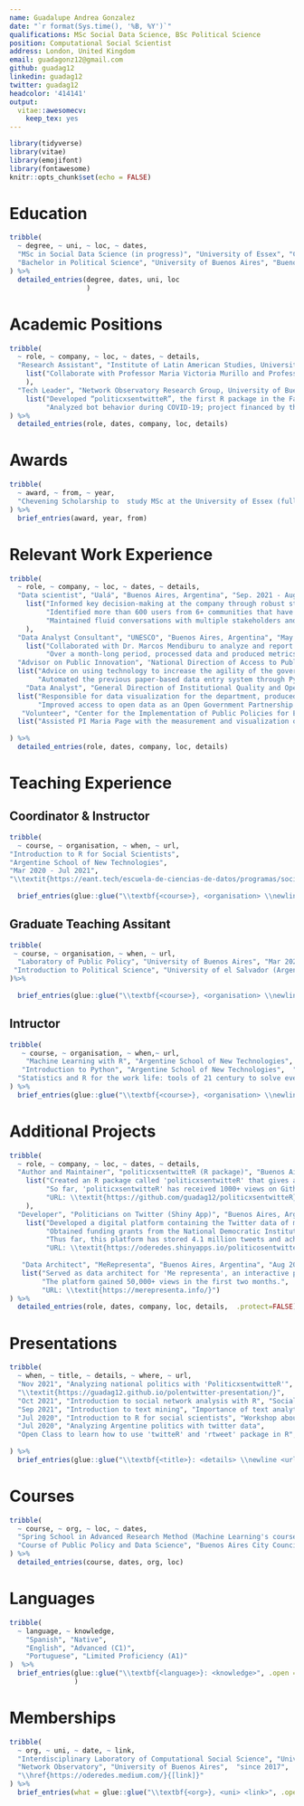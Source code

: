 ```yaml
---
name: Guadalupe Andrea Gonzalez
date: "`r format(Sys.time(), '%B, %Y')`"
qualifications: MSc Social Data Science, BSc Political Science
position: Computational Social Scientist
address: London, United Kingdom
email: guadagonz12@gmail.com
github: guadag12
linkedin: guadag12
twitter: guadag12
headcolor: '414141'
output:
  vitae::awesomecv:
    keep_tex: yes
---
```


```r
library(tidyverse)
library(vitae)
library(emojifont)
library(fontawesome)
knitr::opts_chunk$set(echo = FALSE)
```

# Education

```r
tribble(
  ~ degree, ~ uni, ~ loc, ~ dates,
  "MSc in Social Data Science (in progress)", "University of Essex", "Colchester, United Kingdom", "Oct. 2022 - Present",
  "Bachelor in Political Science", "University of Buenos Aires", "Buenos Aires, Argentina", "Mar 2013 - Nov. 2018", 
) %>% 
  detailed_entries(degree, dates, uni, loc
                   )
```

# Academic Positions

```r

tribble(
  ~ role, ~ company, ~ loc, ~ dates, ~ details,
  "Research Assistant", "Institute of Latin American Studies, University of Columbia", "", "Aug 2021 - Aug 2021", 
    list("Collaborate with Professor Maria Victoria Murillo and Professor Gabriel Kessler to manage the design and construction of methodology for applied text mining analysis of scientific networks in R. The investigation is based on 645 papers created by CONICET’s researchers and analyzed sub-communities and how political scientists and sociologists connect with each other. "
    ),
  "Tech Leader", "Network Observatory Research Group, University of Buenos Aires", "Buenos Aires, Argentina", "Mar 2018 - Mar 2022", 
    list("Developed “politicxsentwitteR”, the first R package in the Faculty of Social Science at University of Buenos Aires.", 
         "Analyzed bot behavior during COVID-19; project financed by the European Union (UE), 100 Por Cierto and Argentine Journalism Forum (FOPEA).")
) %>% 
  detailed_entries(role, dates, company, loc, details)

```

# Awards

```r
tribble(
  ~ award, ~ from, ~ year,
  "Chevening Scholarship to  study MSc at the University of Essex (full scholarship)", "British Embassy", "2022/2023"
) %>%
  brief_entries(award, year, from)
```


# Relevant Work Experience

```r
tribble(
  ~ role, ~ company, ~ loc, ~ dates, ~ details,
  "Data scientist", "Ualá", "Buenos Aires, Argentina", "Sep. 2021 - Aug 2022", 
    list("Informed key decision-making at the company through robust statistical analysis and models using programming language as well as cloud services, like Amazon Web Services. ",
         "Identified more than 600 users from 6+ communities that have a high probability to commit fraud and designed a plan of action based on cut transactionality of the authorities of every community.",
         "Maintained fluid conversations with multiple stakeholders and produced reports on digital advocacy for the CEO on the impact of the company’s social media to assist negotiation with different investors and politicians."
    ),
  "Data Analyst Consultant", "UNESCO", "Buenos Aires, Argentina", "May 2020 - Jun 2020", 
    list("Collaborated with Dr. Marcos Mendiburu to analyze and report the results of the annual worldwide survey for SDG Indicator 16.10.2. (“Number of countries that adopt and implement constitutional, statutory and/or policy guarantees for public access to information”).", 
         "Over a month-long period, processed data and produced metrics and a report on compliance and public information in 65+ countries across 5 continents. "),
  "Advisor on Public Innovation", "National Direction of Access to Public Information, National Executive Power", "Buenos Aires, Argentina", "Apr 2020 - Aug 2020", 
  list("Advice on using technology to increase the agility of the government’s decision-making process; as member of the National Table for Open Government, worked with the Open Data department to build a more transparent space; and generated two new databases to increase the amount of data available.",
       "Automated the previous paper-based data entry system through Python."),
    "Data Analyst", "General Direction of Institutional Quality and Open Government, Buenos Aires City Council", "Buenos Aires, Argentina", "Mar 2019 - Dec 2020", 
  list("Responsible for data visualization for the department, produced and compiled 50+ visualizations related to climate change, transport and gender equality.",
       "Improved access to open data as an Open Government Partnership member and contributed to the creation and implementation of the open data standards established by the Open Knowledge Foundation."),
   "Volunteer", "Center for the Implementation of Public Policies for Equity and Growth (CIPPEC)", "Buenos Aires, Argentina", "Jun 2017 - Dec 2017", 
  list("Assisted PI Maria Page with the measurement and visualization of vote transfers in the 2017 Argentina national election and helped build the database needed for a survey conducted by CIPPEC with Prof. Ernesto Calvo and PI Mara Page."),
 
) %>% 
  detailed_entries(role, dates, company, loc, details)
```


# Teaching Experience


## Coordinator & Instructor

```r
tribble(
  ~ course, ~ organisation, ~ when, ~ url,
"Introduction to R for Social Scientists", 
"Argentine School of New Technologies",  
"Mar 2020 - Jul 2021",
"\\textit{https://eant.tech/escuela-de-ciencias-de-datos/programas/social-data-analytics}") %>% 
  
  brief_entries(glue::glue("\\textbf{<course>}, <organisation> \\newline <url>", .open = "<", .close = ">"), paste0(when), .protect = FALSE)
```


## Graduate Teaching Assitant

```r
tribble(
 ~ course, ~ organisation, ~ when, ~ url,
  "Laboratory of Public Policy", "University of Buenos Aires", "Mar 2020 - Jul 2021", "\\textit{http://labpoliticasuba.com/}",
 "Introduction to Political Science", "University of el Salvador (Argentina)", "Mar 2020 - Jul 2021", ""
)%>% 
  
  brief_entries(glue::glue("\\textbf{<course>}, <organisation> \\newline <url>", .open = "<", .close = ">"), when, .protect = FALSE)

```


## Intructor

```r
tribble(
   ~ course, ~ organisation, ~ when,~ url,
    "Machine Learning with R", "Argentine School of New Technologies",  "Jun 2020 - Aug 2021", "\\textit{ https://eant.tech/escuela-de-ciencias-de-datos/cursos/machine-learning-con-R}",
   "Introduction to Python", "Argentine School of New Technologies",  "Jun 2020 - Aug 2021", "\\textit{ https://eant.tech/escuela-de-ciencias-de-datos/cursos/introduccion-a-la-programacion-con-python}",
  "Statistics and R for the work life: tools of 21 century to solve everyday problems", "Santa Fé Capacita", "Apr 2021", ""
) %>% 
  brief_entries(glue::glue("\\textbf{<course>}, <organisation> \\newline <url>", .open = "<", .close = ">"), when, .protect = FALSE)
```

# Additional Projects

```r

tribble(
  ~ role, ~ company, ~ loc, ~ dates, ~ details,
  "Author and Maintainer", "politicxsentwitteR (R package)", "Buenos Aires, Argentina", "Jun 2021 - Present", 
    list("Created an R package called 'politicxsentwitteR' that gives access without credentials to the Twitter data of public servants in order to generate greater transparency on political discourse discuss on social media.",
         "So far, 'politicxsentwitteR' has received 1000+ views on Github.",
         "URL: \\textit{https://github.com/guadag12/politicxsentwitteR}"
    ),
  "Developer", "Politicians on Twitter (Shiny App)", "Buenos Aires, Argentina", "Jun 2021 - Present", 
    list("Developed a digital platform containing the Twitter data of more than 700 accounts of politicians and public figures, that is having a direct impact on combating misinformation and improving the communication strategy of consultants and political communication teams in Argentina.", 
         "Obtained funding grants from the National Democratic Institute and Democracia en Red.",
         "Thus far, this platform has stored 4.1 million tweets and achieved 30,000+ views in just 3 months.",
         "URL: \\textit{https://oderedes.shinyapps.io/politicosentwitter/}"),
  
   "Data Architect", "MeRepresenta", "Buenos Aires, Argentina", "Aug 2021 - Nov 2021", 
   list("Served as data architect for 'Me representa', an interactive platform where citizens can find comprehensive information on candidates, parties and political party platforms.",
        "The platform gained 50,000+ views in the first two months.", 
        "URL: \\textit{https://merepresenta.info/}")
) %>% 
  detailed_entries(role, dates, company, loc, details,  .protect=FALSE) 

```

\newpage


# Presentations

```r
tribble(
  ~ when, ~ title, ~ details, ~ where, ~ url,
  "Nov 2021", "Analyzing national politics with 'PoliticxsentwitteR'", "Presentation of the package and shiny app of 'PoliticxsentwitteR'", "XV National Congress of Political Science, National University of Rosario",
  "\\textit{https://guadag12.github.io/polentwitter-presentation/}",
  "Oct 2021", "Introduction to social network analysis with R", "Social Network Analysis in R using 'politicxsentwitteR'", "Rladies Buenos Aires", "\\textit{https://guadag12.github.io/socialnetwork-rladies-talk/}",
  "Sep 2021", "Introduction to text mining", "Importance of text analytics in social science", "University of Buenos Aires", "\\textit{https://guadag12.github.io/talk-textmining-uba/}",
  "Jul 2020", "Introduction to R for social scientists", "Workshop about basic coding in R and statistics", "Argentine School of New Technologies", "\\textit{https://eant.tech/escuela-de-ciencias-de-datos/cursos/taller-data-analytics-para-ciencias-sociales}",
  "Jul 2020", "Analyzing Argentine politics with twitter data",
  "Open Class to learn how to use 'twitteR' and 'rtweet' package in R", "University of Buenos Aires", "\\textit{https://github.com/labpoliticasuba/Taller-de-Twitter}"
  
) %>% 
  brief_entries(glue::glue("\\textbf{<title>}: <details> \\newline <url>", .open = "<", .close = ">"), when, .protect = FALSE)
```

# Courses

```r
tribble(
  ~ course, ~ org, ~ loc, ~ dates,
  "Spring School in Advanced Research Method (Machine Learning's course)", "University of Oxford", "Oxford, United Kingdom", "Mar 2023",
  "Course of Public Policy and Data Science", "Buenos Aires City Council", "Buenos Aires, Argentina", "Jun 2019"
) %>% 
  detailed_entries(course, dates, org, loc)
```


# Languages

```r
tribble(
  ~ language, ~ knowledge,
    "Spanish", "Native",
    "English", "Advanced (C1)", 
    "Portuguese", "Limited Proficiency (A1)"
)  %>% 
  brief_entries(glue::glue("\\textbf{<language>}: <knowledge>", .open = "<", .close = ">"), .protect = FALSE
                )
```


# Memberships

```r
tribble(
  ~ org, ~ uni, ~ date, ~ link,
  "Interdisciplinary Laboratory of Computational Social Science", "University of Maryland" , "since 2021", "\\href{https://ilcss.umd.edu/}{[link]}",
  "Network Observatory", "University of Buenos Aires",  "since 2017",
  "\\href{https://oderedes.medium.com/}{[link]}"
) %>%
  brief_entries(what = glue::glue("\\textbf{<org>}, <uni> <link>", .open = "<", .close = ">"), when = date, .protect = F)
```
